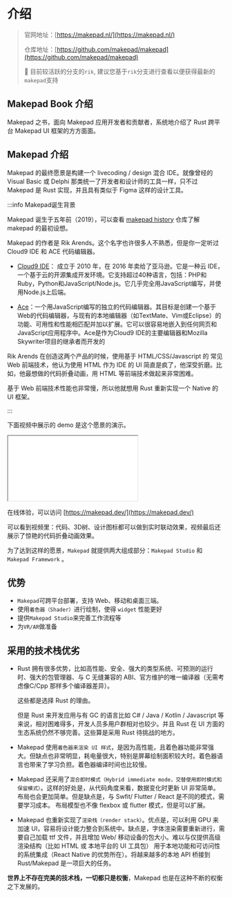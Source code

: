 # 介绍

> 官网地址：[https://makepad.nl/](https://makepad.nl/)
>
> 仓库地址：[https://github.com/makepad/makepad](https://github.com/makepad/makepad)
>
> 🚧 目前较活跃的分支的`rik`, 建议您基于`rik`分支进行查看以便获得最新的`makepad`支持

## Makepad Book 介绍

Makepad 之书，面向 Makepad 应用开发者和贡献者，系统地介绍了 Rust 跨平台 Makepad UI 框架的方方面面。

## Makepad 介绍

Makepad 的最终愿景是构建一个 livecoding / design 混合 IDE。就像曾经的 Visual Basic 或 Delphi 那类统一了开发者和设计师的工具一样，只不过 Makepad 是 Rust 实现，并且具有类似于 Figma 这样的设计工具。

:::info Makepad诞生背景

Makepad 诞生于五年前（2019），可以查看 [makepad history](https://github.com/makepad/makepad_history) 仓库了解 makepad 的最初设想。

Makepad 的作者是 Rik Arends。这个名字也许很多人不熟悉，但是你一定听过 Cloud9 IDE 和 ACE 代码编辑器。

- [Cloud9 IDE](https://aws.amazon.com/cn/cloud9/)： 成立于 2010 年，在 2016 年卖给了亚马逊。它是一种云 IDE，一个基于云的开源集成开发环境。它支持超过40种语言，包括：PHP和Ruby，Python和JavaScript/Node.js。它几乎完全用JavaScript编写，并使用Node.js上后端。

- [Ace](https://ace.c9.io/)：一个用JavaScript编写的独立的代码编辑器。其目标是创建一个基于Web的代码编辑器，与现有的本地编辑器（如TextMate、Vim或Eclipse）的功能、可用性和性能相匹配并加以扩展。它可以很容易地嵌入到任何网页和JavaScript应用程序中。Ace是作为Cloud9 IDE的主要编辑器和Mozilla Skywriter项目的继承者而开发的

Rik Arends 在创造这两个产品的时候，使用基于 HTML/CSS/Javascript 的 常见 Web 前端技术，他认为使用 HTML 作为 IDE 的 UI 简直是疯了，他深受折磨。比如，他最想做的代码折叠动画，用 HTML 等前端技术做起来非常困难。

基于 Web 前端技术性能也非常慢，所以他就想用 Rust 重新实现一个 Native 的 UI 框架。

:::

下面视频中展示的 demo 是这个愿景的演示。

<iframe style={{width: "100%", height: 500}} src="//player.bilibili.com/player.html?isOutside=true&aid=1706295249&bvid=BV1QT421k7ej&cid=1623232698&p=1"></iframe>

在线体验，可以访问 [https://makepad.dev/](https://makepad.dev/)

可以看到视频里：代码、3D树、设计图标都可以做到实时联动效果，视频最后还展示了惊艳的代码折叠动画效果。


为了达到这样的愿景，`Makepad` 就提供两大组成部分：`Makepad Studio` 和 `Makepad Framework` 。

## 优势

- `Makepad`可跨平台部署，支持 Web、移动和桌面三端。
- 使用`着色器（Shader）`进行绘制，使得 `widget` 性能更好
- 提供`Makepad Studio`来完善工作流程等
- 为`VR/AR`做准备

## 采用的技术栈优劣

- Rust 拥有很多优势，比如高性能、安全、强大的类型系统、可预测的运行时、强大的包管理器、与 C 无缝兼容的 ABI、官方维护的唯一编译器（无需考虑像C/Cpp 那样多个编译器差异）。

    这些都是选择 Rust 的理由。

    但是 Rust 来开发应用与有 GC 的语言比如 C# / Java / Kotlin / Javascript 等来说，相对困难得多，开发人员多用户群相对也较少。并且 Rust 在 UI 方面的生态系统仍然不够完善。这些算是采用 Rust 待挑战的地方。

- Makepad 使用`着色器来渲染 UI 样式`，是因为高性能，且着色器功能非常强大。但缺点也非常明显，耗电量很大，特别是屏幕绘制面积较大时。着色器语言也带来了学习负担。着色器编译时间也比较慢。

- Makepad 还采用了`混合即时模式（Hybrid immediate mode，交替使用即时模式和保留模式）`。这样的好处是，从代码角度来看，数据变化时更新 UI 非常简单。布局也会更加简单。但是缺点是，与 Swfit/ Flutter / React 是不同的模式，需要学习成本。 布局模型也不像 flexbox 或 flutter 模式，但是可以扩展。

- Makepad 也重新实现了`渲染栈（render stack）`。优点是，可以利用 GPU 来加速 UI，容易将设计能力整合到系统中。缺点是，字体渲染需要重新进行，需要自己加载 ttf 文件，并且增加 Web/ 移动设备的包大小。难以与仅提供高级渲染结构（比如 HTML 或 本地平台的 UI 工具包） 用于本地功能和可访问性的系统集成（React Native 的优势所在）。将越来越多的本地 API 桥接到 Rust/Makepad 是一项巨大的任务。

**世界上不存在完美的技术栈，一切都只是权衡**，Makepad 也是在这种不断的权衡之下发展的。
